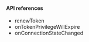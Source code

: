 <PlatformWrapper platform="flutter">
        
#### API references

- <Link to="{{Global.API_REF_FLUTTER_ROOT}}/class_irtcengine.html#api_renewtoken">renewToken</Link>

- <Link to="{{Global.API_REF_FLUTTER_ROOT}}/class_irtcengineeventhandler.html#callback_ontokenprivilegewillexpire">onTokenPrivilegeWillExpire</Link>

- <Link to="{{Global.API_REF_FLUTTER_ROOT}}/class_irtcengineeventhandler.html#callback_onconnectionstatechanged">onConnectionStateChanged</Link>

</PlatformWrapper>
